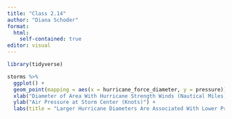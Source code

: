 ```yaml
---
title: "Class 2.14"
author: "Diana Schoder"
format:
  html:
    self-contained: true
editor: visual
---
```


```r

library(tidyverse)

storms %>% 
  ggplot() +
  geom_point(mapping = aes(x = hurricane_force_diameter, y = pressure)) +
  xlab("Diameter of Area With Hurricane Strength Winds (Nautical Miles)") +
  ylab("Air Pressure at Storm Center (Knots)") +
  labs(title = "Larger Hurricane Diameters Are Associated With Lower Pressure")
  

```


